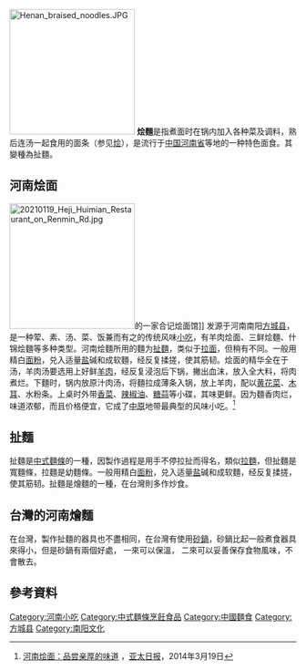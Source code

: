 [[File:Henan_braised_noodles.JPG|220px]]
'''烩麵'''是指煮面时在锅内加入各种菜及调料，熟后连汤一起食用的面条（参见[[烩|烩]]），是流行于[[中国|中国]][[河南省|河南省]]等地的一种特色面食。其變種為扯麵。

== 河南烩面 ==
[[File:20210119_Heji_Huimian_Restaurant_on_Renmin_Rd.jpg|220px]]的一家合记烩面馆]]
发源于河南南阳[[方城县|方城县]]，是一种荤、素、汤、菜、饭兼而有之的传统风味[[小吃|小吃]]，有羊肉烩面、三鲜烩麵、什锦烩麵等多种类型。河南烩麵所用的麵为[[扯麵|扯麵]]，类似于[[拉面|拉面]]，但稍有不同。一般用精白[[面粉|面粉]]，兑入适量[[食盐|盐]]碱和成软麵，经反复揉搓，使其筋韧。烩面的精华全在于汤，羊肉汤要选用上好鲜[[羊肉|羊肉]]，经反复浸泡后下锅，撇出血沫，放入全大料，将肉煮烂。下麵时，锅内放原汁肉汤，将麵拉成薄条入锅，放上羊肉，配以[[黄花菜|黄花菜]]、[[木耳|木耳]]、水粉条。上桌时外带[[香菜|香菜]]、[[辣椒油|辣椒油]]、[[糖蒜|糖蒜]]等小碟，其味更鲜。因为麵香肉烂，味道浓郁，而且价格便宜，它成了[[中原|中原]]地带最典型的风味小吃。<ref>[https://cn.apdnews.com/lifestyle/culture/4638.html 河南烩面：品尝亲厚的味道] {{Wayback|url=https://cn.apdnews.com/lifestyle/culture/4638.html |date=20181022153210 }}，[[亚太日报|亚太日报]]，2014年3月19日</ref>

==扯麵==
扯麵是[[中式麵條|中式麵條]]的一種，因製作過程是用手不停拉扯而得名，類似[[拉麵|拉麵]]，但扯麵是寬麵條，拉麵是幼麵條。一般用精白[[面粉|面粉]]，兑入适量[[食盐|盐]]碱和成软麵，经反复揉搓，使其筋韧。扯麵是燴麵的一種，在台灣則多作炒食。

== 台灣的河南燴麵 ==
在台灣，製作扯麵的器具也不盡相同，在台灣有使用[[砂鍋|砂鍋]]，砂鍋比起一般煮食器具來得小，但是砂鍋有兩個好處， 一來可以保溫， 二來可以妥善保存食物風味，不會散去。

== 參考資料 ==
{{reflist}}

{{Henan topics}}
{{Henan-stub}}
{{Food-and-drink-stub}}

[[Category:河南小吃|Category:河南小吃]]
[[Category:中式麵條烹飪食品|Category:中式麵條烹飪食品]]
[[Category:中國麵食|Category:中國麵食]]
[[Category:方城县|Category:方城县]]
[[Category:南阳文化|Category:南阳文化]]